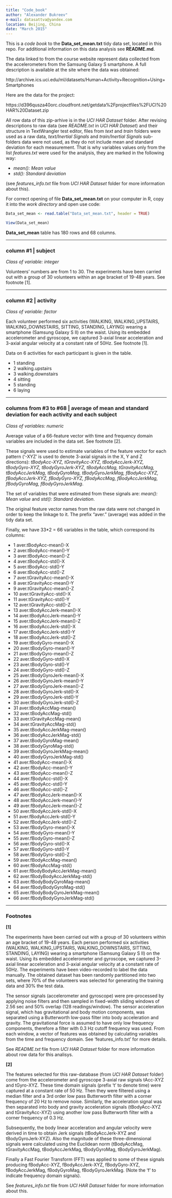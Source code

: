 ```yaml
---
title: "Code_book"
author: "Alexander Bukreev"
e-mail: datasattva@yandex.com
location: Beijing, China
date: "March 2015"
---
```


This is a *code book* to the **Data_set_mean.txt** tidy data set, located in this repo. For additional information on this data analysis see **README.md**.

The data linked to from the course website represent data collected from the accelerometers from the Samsung Galaxy S smartphone. A full description is available at the site where the data was obtained: 

http://archive.ics.uci.edu/ml/datasets/Human+Activity+Recognition+Using+Smartphones 

Here are the data for the project: 

https://d396qusza40orc.cloudfront.net/getdata%2Fprojectfiles%2FUCI%20HAR%20Dataset.zip

All row data of this zip-arhive is in the *UCI HAR Dataset* folder. After revising descriptions to raw data (see *README.txt* in *UCI HAR Dataset*) and their structure in TextWrangler test editor, files from *text* and *train* folders were used as a raw data, *text/Inertial Signals* and *train/Inertial Signals* sub-folders data were not used, as they do not include mean and standard deviation for each measurement.  That is why variables values only from the list *features.txt* were used for the analysis, they are marked in the following way:

- *mean(): Mean value*
- *std(): Standard deviation*

(see *features_info.txt* file from *UCI HAR Dataset* folder for more information about this).

For correct opening of file **Data_set_mean.txt** on your computer in R, copy it into the *work directory* and open use code:

```r
Data_set_mean <- read.table("Data_set_mean.txt", header = TRUE)

View(Data_set_mean)
```

**Data_set_mean** table has 180 rows and 68 columns.

---

### column #1 | subject

*Class of variable: integer*

Volunteers' numbers are from 1 to 30. The experiments have been carried out with a group of 30 volunteers within an age bracket of 19-48 years. See footnote [1].

---

### column #2 | activity

*Class of variable: factor*

Each volunteer performed six activities (WALKING, WALKING_UPSTAIRS, WALKING_DOWNSTAIRS, SITTING, STANDING, LAYING) wearing a smartphone (Samsung Galaxy S II) on the waist. Using its embedded accelerometer and gyroscope, we captured 3-axial linear acceleration and 3-axial angular velocity at a constant rate of 50Hz. See footnote [1].

Data on 6 activities for each participant is given in the table.

- 1 standing            
- 2 walking.upstairs  
- 3 walking.downstairs 
- 4 sitting           
- 5 standing           
- 6 laying  

---

### columns from #3 to #68 | average of mean and standard deviation for each activity and each subject

*Class of variables: numeric*

Average value of a 66-feature vector with time and frequency domain variables are included in the data set. See footnote [2]. 

These signals were used to estimate variables of the feature vector for each pattern ('-XYZ' is used to denote 3-axial signals in the X, Y and Z directions): *tBodyAcc-XYZ, tGravityAcc-XYZ, tBodyAccJerk-XYZ, tBodyGyro-XYZ, tBodyGyroJerk-XYZ, tBodyAccMag, tGravityAccMag, tBodyAccJerkMag, tBodyGyroMag, tBodyGyroJerkMag, fBodyAcc-XYZ, fBodyAccJerk-XYZ, fBodyGyro-XYZ, fBodyAccMag, fBodyAccJerkMag, fBodyGyroMag, fBodyGyroJerkMag*.

The set of variables that were estimated from these signals are: *mean(): Mean value* and *std(): Standard deviation*.

The original feature vector names from the raw data were not changed in order to keep the linkage to it. The prefix "aver." (average) was added in the tidy data set.

Finally, we have 33*2 = 66 variables in the table, which correspond its columns:

- 1 aver.tBodyAcc-mean()-X         
- 2 aver.tBodyAcc-mean()-Y         
- 3 aver.tBodyAcc-mean()-Z         
- 4 aver.tBodyAcc-std()-X          
- 5 aver.tBodyAcc-std()-Y          
- 6 aver.tBodyAcc-std()-Z          
- 7 aver.tGravityAcc-mean()-X      
- 8 aver.tGravityAcc-mean()-Y      
- 9 aver.tGravityAcc-mean()-Z      
- 10 aver.tGravityAcc-std()-X       
- 11 aver.tGravityAcc-std()-Y       
- 12 aver.tGravityAcc-std()-Z       
- 13 aver.tBodyAccJerk-mean()-X     
- 14 aver.tBodyAccJerk-mean()-Y     
- 15 aver.tBodyAccJerk-mean()-Z     
- 16 aver.tBodyAccJerk-std()-X      
- 17 aver.tBodyAccJerk-std()-Y      
- 18 aver.tBodyAccJerk-std()-Z      
- 19 aver.tBodyGyro-mean()-X        
- 20 aver.tBodyGyro-mean()-Y        
- 21 aver.tBodyGyro-mean()-Z        
- 22 aver.tBodyGyro-std()-X         
- 23 aver.tBodyGyro-std()-Y         
- 24 aver.tBodyGyro-std()-Z         
- 25 aver.tBodyGyroJerk-mean()-X    
- 26 aver.tBodyGyroJerk-mean()-Y    
- 27 aver.tBodyGyroJerk-mean()-Z    
- 28 aver.tBodyGyroJerk-std()-X     
- 29 aver.tBodyGyroJerk-std()-Y     
- 30 aver.tBodyGyroJerk-std()-Z     
- 31 aver.tBodyAccMag-mean()        
- 32 aver.tBodyAccMag-std()         
- 33 aver.tGravityAccMag-mean()     
- 34 aver.tGravityAccMag-std()      
- 35 aver.tBodyAccJerkMag-mean()    
- 36 aver.tBodyAccJerkMag-std()     
- 37 aver.tBodyGyroMag-mean()       
- 38 aver.tBodyGyroMag-std()        
- 39 aver.tBodyGyroJerkMag-mean()   
- 40 aver.tBodyGyroJerkMag-std()    
- 41 aver.fBodyAcc-mean()-X         
- 42 aver.fBodyAcc-mean()-Y         
- 43 aver.fBodyAcc-mean()-Z         
- 44 aver.fBodyAcc-std()-X          
- 45 aver.fBodyAcc-std()-Y          
- 46 aver.fBodyAcc-std()-Z          
- 47 aver.fBodyAccJerk-mean()-X     
- 48 aver.fBodyAccJerk-mean()-Y     
- 49 aver.fBodyAccJerk-mean()-Z     
- 50 aver.fBodyAccJerk-std()-X      
- 51 aver.fBodyAccJerk-std()-Y      
- 52 aver.fBodyAccJerk-std()-Z      
- 53 aver.fBodyGyro-mean()-X        
- 54 aver.fBodyGyro-mean()-Y        
- 55 aver.fBodyGyro-mean()-Z        
- 56 aver.fBodyGyro-std()-X         
- 57 aver.fBodyGyro-std()-Y         
- 58 aver.fBodyGyro-std()-Z      
- 59 aver.fBodyAccMag-mean()    
- 60 aver.fBodyAccMag-std()
- 61 aver.fBodyBodyAccJerkMag-mean()
- 62 aver.fBodyBodyAccJerkMag-std()
- 63 aver.fBodyBodyGyroMag-mean()  
- 64 aver.fBodyBodyGyroMag-std()   
- 65 aver.fBodyBodyGyroJerkMag-mean()
- 66 aver.fBodyBodyGyroJerkMag-std()

---

### Footnotes

**[1]**

The experiments have been carried out with a group of 30 volunteers within an age bracket of 19-48 years. Each person performed six activities (WALKING, WALKING_UPSTAIRS, WALKING_DOWNSTAIRS, SITTING, STANDING, LAYING) wearing a smartphone (Samsung Galaxy S II) on the waist. Using its embedded accelerometer and gyroscope, we captured 3-axial linear acceleration and 3-axial angular velocity at a constant rate of 50Hz. The experiments have been video-recorded to label the data manually. The obtained dataset has been randomly partitioned into two sets, where 70% of the volunteers was selected for generating the training data and 30% the test data.

The sensor signals (accelerometer and gyroscope) were pre-processed by applying noise filters and then sampled in fixed-width sliding windows of 2.56 sec and 50% overlap (128 readings/window). The sensor acceleration signal, which has gravitational and body motion components, was separated using a Butterworth low-pass filter into body acceleration and gravity. The gravitational force is assumed to have only low frequency components, therefore a filter with 0.3 Hz cutoff frequency was used. From each window, a vector of features was obtained by calculating variables from the time and frequency domain. See 'features_info.txt' for more details. 

See *README.txt* file from *UCI HAR Dataset* folder for more information about row data for this analisys.

**[2]**

The features selected for this raw-database (from *UCI HAR Dataset* folder) come from the accelerometer and gyroscope 3-axial raw signals tAcc-XYZ and tGyro-XYZ. These time domain signals (prefix 't' to denote time) were captured at a constant rate of 50 Hz. Then they were filtered using a median filter and a 3rd order low pass Butterworth filter with a corner frequency of 20 Hz to remove noise. Similarly, the acceleration signal was then separated into body and gravity acceleration signals (tBodyAcc-XYZ and tGravityAcc-XYZ) using another low pass Butterworth filter with a corner frequency of 0.3 Hz. 

Subsequently, the body linear acceleration and angular velocity were derived in time to obtain Jerk signals (tBodyAccJerk-XYZ and tBodyGyroJerk-XYZ). Also the magnitude of these three-dimensional signals were calculated using the Euclidean norm (tBodyAccMag, tGravityAccMag, tBodyAccJerkMag, tBodyGyroMag, tBodyGyroJerkMag). 

Finally a Fast Fourier Transform (FFT) was applied to some of these signals producing fBodyAcc-XYZ, fBodyAccJerk-XYZ, fBodyGyro-XYZ, fBodyAccJerkMag, fBodyGyroMag, fBodyGyroJerkMag. (Note the 'f' to indicate frequency domain signals). 

See *features_info.txt* file from *UCI HAR Dataset* folder for more information about this.
